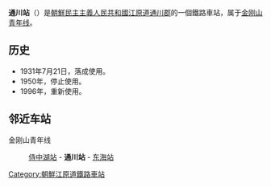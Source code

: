 {{朝鮮半島車站資訊
|公司色 = blue
|文字色 = 
|站名 = 通川站
|圖片 = 
|pxl = 
|圖片說明 =
|前一站 = [[侍中湖站|侍中湖]]
|前一站距離 = 6.9
|後一站距離 = 6.7
|後一站 = [[东海站_(朝鲜)|东海]]
|所屬路線 = [[金刚山青年线|金刚山青年线]]
|距離 = 54.3
|起點站 = [[安边站|安边]]
|諺文 = 통천역
|朝鮮漢字 = 通川驛
|文觀部式 = Tongcheon-yeok
|馬-賴式 = T'ongch'ŏn-yŏk
|副站名 = 
|車站編號 = 
|停站路線數 = 
|所屬公司 = [[朝鮮民主主義人民共和國鐵道省|朝鮮民主主義人民共和國鐵道省]]
|所在地 =[[江原道_(北)|江原道]][[通川郡_(朝鲜)|通川郡]]
|車站構造 = 地面车站
|月台配置 = 
|啟用年月日 =1931年7月21日
|廢站年月日 = 
|上下車人次 = 
|統計年度 = 
|轉車 = 
|備註 = 
|全寬備註 = 
}}

'''通川站'''（{{lang-ko|통천역}}）是[[朝鮮民主主義人民共和國|朝鮮民主主義人民共和國]][[江原道_(北)|江原道]][[通川郡_(朝鲜)|通川郡]]的一個鐵路車站，属于[[金刚山青年线|金刚山青年线]]。

==历史==
*1931年7月21日，落成使用。
*1950年，停止使用。
*1996年，重新使用。

==邻近车站==
金刚山青年线
:[[侍中湖站|侍中湖站]] - '''通川站''' - [[东海站_(朝鲜)|东海站]]

{{朝鲜铁路小作品}}

{{金刚山青年线}}

[[Category:朝鮮江原道鐵路車站|Category:朝鮮江原道鐵路車站]]